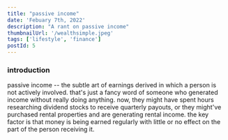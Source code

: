 ```yaml
---
title: "passive income"
date: 'Febuary 7th, 2022'
description: "A rant on passive income"
thumbnailUrl: '/wealthsimple.jpeg'
tags: ['lifestyle', 'finance']
postId: 5
---
```


### introduction
passive income -- the subtle art of earnings derived in which a person is not actively involved.
that's just a fancy word of someone who generated income without really doing anything. now, they might have 
spent hours researching dividend stocks to receive quarterly payouts, or they might've purchased rental properties and are generating 
rental income. the key factor is that money is being earned regularly with little or no effect on the part of the person
receiving it.